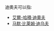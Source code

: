 {{noteTA
|T=zh-hans:迪乌夫;zh-hk:迪奧夫;zh-tw:迪烏夫;
|1=zh-hans:迪乌夫;zh-hk:迪奧夫;zh-tw:迪烏夫;
}}

迪奧夫可以指: 

*[[艾爾-哈積·迪奧夫|艾爾-哈積·迪奧夫]]
*[[马默·比莱姆·迪乌夫|马默·比莱姆·迪乌夫]]

{{Disambig|cat=三字人名消歧义}}